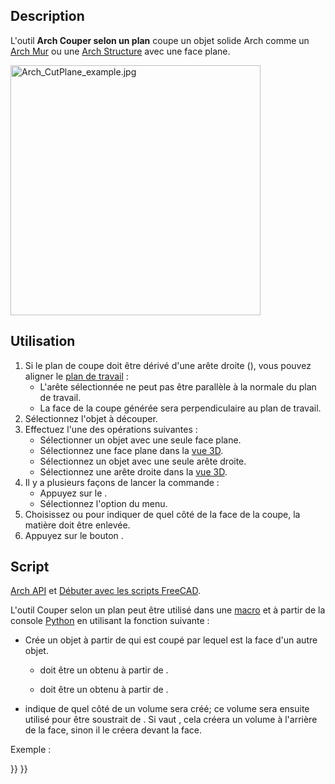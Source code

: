 <languages/>

{{Docnav/fr
|[[Arch_Remove/fr|Supprimer]]
|[[BIM_Setup/fr|Configuration]]
|[[BIM_Workbench/fr|Atelier BIM]]
|IconL=Arch_Remove.svg
|IconR=BIM_Setup.svg
|IconC=Workbench_Arch.svg
}}

{{VeryImportantMessage|Cette commande fait partie de l'ensemble intégré de l'[[BIM_Workbench/fr|atelier BIM]] avec la V1.0<br>
Cette page a été mise à jour pour cette version.}}

{{GuiCommand/fr
|Name=Arch CutPlane
|Name/fr=Arch Couper selon un plan
|MenuLocation=Modification → Couper selon un plan
|Workbenches=[[BIM_Workbench/fr|BIM]]
}}

==Description== 

L'outil '''Arch Couper selon un plan''' coupe un objet solide Arch comme un [[Arch_Wall/fr|Arch Mur]] ou une [[Arch_Structure/fr|Arch Structure]] avec une face plane.

[[Image:Arch_CutPlane_example.jpg|400px]]
{{Caption|À gauche : avant d'appliquer l'outil Couper selon un plan.<br>
Au milieu : mur résultant après la coupe.<br>
À droite : un autre résultat}}

<span id="Usage"></span>
==Utilisation==

# Si le plan de coupe doit être dérivé d'une arête droite ({{Version/fr|1.0}}), vous pouvez aligner le [[Draft_SelectPlane/fr|plan de travail]] :
#* L'arête sélectionnée ne peut pas être parallèle à la normale du plan de travail.
#* La face de la coupe générée sera perpendiculaire au plan de travail.
# Sélectionnez l'objet à découper.
# Effectuez l'une des opérations suivantes :
#* Sélectionner un objet avec une seule face plane. {{Version/fr|1.0}}
#* Sélectionnez une face plane dans la [[3D_view/fr|vue 3D]].
#* Sélectionnez un objet avec une seule arête droite. {{Version/fr|1.0}}
#* Sélectionnez une arête droite dans la [[3D_view/fr|vue 3D]]. {{Version/fr|1.0}}
# Il y a plusieurs façons de lancer la commande :
#* Appuyez sur le {{Button|[[Image:Arch_CutPlane.svg|16px]] [[Arch_CutPlane/fr|Couper selon un plan]]}}.
#* Sélectionnez l'option {{MenuCommand|Modification → [[Image:Arch_CutPlane.svg|16px]] Couper selon un plan}} du menu.
# Choisissez {{MenuCommand|Derrière}} ou {{MenuCommand|Devant}} pour indiquer de quel côté de la face de la coupe, la matière doit être enlevée.
# Appuyez sur le bouton {{Button|OK}}.

<span id="Scripting"></span>
==Script==

{{Emphasis|Voir aussi :}} [[Arch_API/fr|Arch API]] et [[FreeCAD_Scripting_Basics/fr|Débuter avec les scripts FreeCAD]].

L'outil Couper selon un plan peut être utilisé dans une [[Macros/fr|macro]] et à partir de la console [[Python/fr|Python]] en utilisant la fonction suivante :

{{Code|code=
cutObj = cutComponentwithPlane(archObject, cutPlane, sideFace)
}}

* Crée un objet {{incode|cutObj}} à partir de {{incode|archObject}} qui est coupé par {{incode|cutPlane}} lequel est la face d'un autre objet.
** {{incode|archObject}} doit être un {{incode|SelectionObject}} obtenu à partir de {{incode|FreeCADGui.Selection.SelectionEx()[0]}}.
** {{incode|cutPlane}} doit être un {{incode|FaceObject}} obtenu à partir de {{incode|FreeCADGui.Selection.SelectionEx()[0].SubObjects[0]}}.
* {{incode|sideFace}} indique de quel côté de {{incode|FaceObject}} un volume sera créé; ce volume sera ensuite utilisé pour être soustrait de {{incode|archObject}}. Si {{incode|sideFace}} vaut {{incode|0}}, cela créera un volume à l'arrière de la face, sinon il le créera devant la face.

Exemple :

{{Code|code=
import FreeCAD, FreeCADGui, Draft, Arch

p1 = FreeCAD.Vector(0, 0, 0)
p2 = FreeCAD.Vector(2000, 2000, 0)

Line = Draft.makeWire([p1, p2])
Wall = Arch.makeWall(Line, width=150, height=2000)

p3 = FreeCAD.Vector(0, 2000, 0)
p4 = FreeCAD.Vector(3000, 0, 0)

Line2 = Draft.makeWire([p3, p4])
Wall2 = Arch.makeWall(Line2, width=150, height=2000)
FreeCAD.ActiveDocument.recompute()

# Select the Wall
main_object = FreeCADGui.Selection.getSelectionEx()[0]

# Select the face of Wall2
selection = FreeCADGui.Selection.getSelectionEx()[0]
cut_face = selection.SubObjects[0]

cutObj = Arch.cutComponentwithPlane(main_object, cut_face, 0)
FreeCAD.ActiveDocument.recompute()

Wall3 = Draft.move(Wall, FreeCAD.Vector(-4000, 0, 0), copy=True)
Wall4 = Draft.move(Wall2, FreeCAD.Vector(-4000, 0, 0), copy=True)
FreeCAD.ActiveDocument.recompute()

# Select the Wall3
main_object2 = FreeCADGui.Selection.getSelectionEx()[0]

# Select the face of Wall4
selection2 = FreeCADGui.Selection.getSelectionEx()[0]
cut_face2 = selection2.SubObjects[0]

cutObj2 = Arch.cutComponentwithPlane(main_object2, cut_face2, 1)
FreeCAD.ActiveDocument.recompute()
}}


{{Docnav/fr
|[[Arch_Remove/fr|Supprimer]]
|[[BIM_Setup/fr|Configuration]]
|[[BIM_Workbench/fr|Atelier BIM]]
|IconL=Arch_Remove.svg
|IconR=BIM_Setup.svg
|IconC=Workbench_Arch.svg
}}

{{BIM_Tools_navi{{#translation:}}}}
{{Userdocnavi{{#translation:}}}}